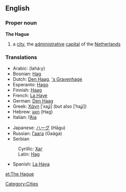 ==English==
{{wikipedia}}
===Proper noun===
'''The Hague'''

# a [[city]], the [[administrative]] [[capital]] of the [[The Netherlands|Netherlands]]

===Translations===
{{top}}
*Arabic: {{ARchar|[[لاهاي]]}} (lahá:y) {{m}}
*Bosnian: [[Hag#Bosnian|Hag]] {{m}}
*Dutch: [[Den Haag]], [['s Gravenhage]]
*Esperanto: [[Hago]]
*Finnish: [[Haag]]
*French: [[La Haye]] {{f}}
*German: [[Den Haag]] {{m}}
*Greek: [[Χάγη]] [ˈxaʝi] (but also [ˈhaʝi]){{f}}
*Hebrew: [[האג]] (Hag)
*Italian: l’[[Aia]] {{f}}
{{mid}}
*Japanese: [[ハーグ]] (Hāgu)
*Russian: [[Гаага]] (Gaága) {{f}}
*Serbian
:Cyrillic: [[Хаг#Serbian|Хаг]] {{m}}
:Latin: [[Hag#Serbian|Hag]] {{m}}
*Spanish: [[La Haya]] {{f}}
{{bottom}}

[[Category:Cities]]

[[et:The Hague]]